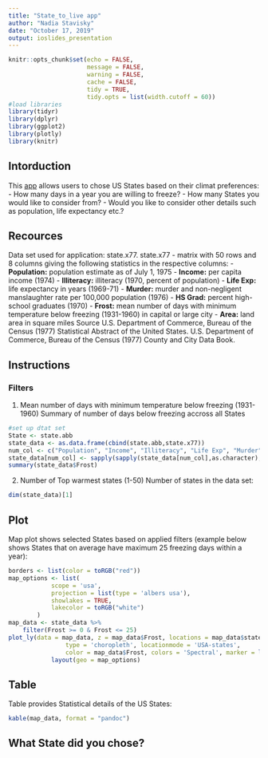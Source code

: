 ---
title: "State_to_live app"
author: "Nadia Stavisky"
date: "October 17, 2019"
output: ioslides_presentation
---
```{r setup, include=FALSE}
knitr::opts_chunk$set(echo = FALSE,
                      message = FALSE,
                      warning = FALSE,
                      cache = FALSE,
                      tidy = TRUE,
                      tidy.opts = list(width.cutoff = 60))
#load libraries
library(tidyr)
library(dplyr)
library(ggplot2)
library(plotly)
library(knitr)
```

## Intorduction
This [app](http://rpubs.com/NadiaStavisky/540387) allows users to chose US States based on their climat preferences:
- How many days in a year you are willing to freeze?
- How many States you would like to consider from?
- Would you like to consider other details such as population, life expectancy etc.?

## Recources
Data set used for application: state.x77.
state.x77 - matrix with 50 rows and 8 columns giving the following statistics in the respective columns:
- **Population:** population estimate as of July 1, 1975
- **Income:** per capita income (1974)
- **Illiteracy:** illiteracy (1970, percent of population)
- **Life Exp:** life expectancy in years (1969-71)
- **Murder:** murder and non-negligent manslaughter rate per 100,000 population (1976)
- **HS Grad:** percent high-school graduates (1970)
- **Frost:** mean number of days with minimum temperature below freezing (1931-1960) in capital or large city
- **Area:**  land area in square miles
Source
U.S. Department of Commerce, Bureau of the Census (1977) Statistical Abstract of the United States.
U.S. Department of Commerce, Bureau of the Census (1977) County and City Data Book.

## Instructions
### Filters
1. Mean number of days with minimum temperature below freezing (1931-1960)
Summary of number of days below freezing accross all States
```{r data processing, echo = FALSE}
#set up dtat set
State <- state.abb
state_data <- as.data.frame(cbind(state.abb,state.x77))
num_col <- c("Population", "Income", "Illiteracy", "Life Exp", "Murder", "HS Grad", "Frost", "Area")
state_data[num_col] <- sapply(sapply(state_data[num_col],as.character), as.numeric)
summary(state_data$Frost)
```

2. Number of Top warmest states (1-50)
Number of states in the data set:
```{r states_num}
dim(state_data)[1]
```

## Plot
Map plot shows selected States based on applied filters 
(example below shows States that on average have maximum 25 freezing days within a year):
```{r map}
borders <- list(color = toRGB("red"))
map_options <- list(
            scope = 'usa',
            projection = list(type = 'albers usa'),
            showlakes = TRUE,
            lakecolor = toRGB("white")
        )
map_data <- state_data %>%
    filter(Frost >= 0 & Frost <= 25)
plot_ly(data = map_data, z = map_data$Frost, locations = map_data$state.abb,
                type = 'choropleth', locationmode = 'USA-states',
                color = map_data$Frost, colors = 'Spectral', marker = list(line = borders)) %>%
            layout(geo = map_options)

```


## Table
Table provides Statistical details of the US States:
```{r table}
kable(map_data, format = "pandoc")

```


## What State did you chose?






